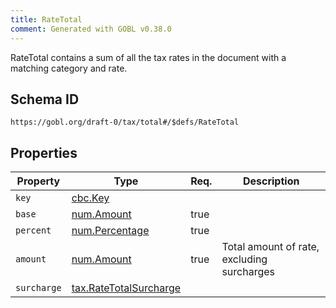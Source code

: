 ```yaml
---
title: RateTotal
comment: Generated with GOBL v0.38.0
---
```


RateTotal contains a sum of all the tax rates in the document with a matching category and rate.

## Schema ID

`https://gobl.org/draft-0/tax/total#/$defs/RateTotal`

## Properties

| Property    | Type                                                        | Req. | Description                                |
|-------------|-------------------------------------------------------------|------|--------------------------------------------|
| `key`       | [cbc.Key](/draft-0/cbc/key)                                 |      |                                            |
| `base`      | [num.Amount](/draft-0/num/amount)                           | true |                                            |
| `percent`   | [num.Percentage](/draft-0/num/percentage)                   | true |                                            |
| `amount`    | [num.Amount](/draft-0/num/amount)                           | true | Total amount of rate, excluding surcharges |
| `surcharge` | [tax.RateTotalSurcharge](/draft-0/tax/rate_total_surcharge) |      |                                            |

